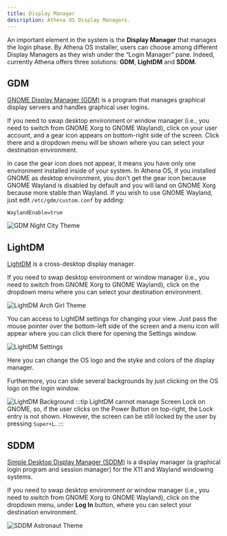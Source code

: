 ```yaml
---
title: Display Manager
description: Athena OS Display Managers.
---
```


An important element in the system is the **Display Manager** that manages the login phase. By Athena OS installer, users can choose among different Display Managers as they wish under the “Login Manager” pane. Indeed, currently Athena offers three solutions: **GDM**, **LightDM** and **SDDM**.

## GDM

[GNOME Display Manager (GDM)](https://wiki.archlinux.org/title/GDM) is a program that manages graphical display servers and handles graphical user logins.

If you need to swap desktop environment or window manager (i.e., you need to switch from GNOME Xorg to GNOME Wayland), click on your user account, and a gear icon appears on bottom-right side of the screen. Click there and a dropdown menu will be shown where you can select your destination environment.

In case the gear icon does not appear, it means you have only one environment installed inside of your system. In Athena OS, if you installed GNOME as desktop environment, you don't get the gear icon because GNOME Wayland is disabled by default and you will land on GNOME Xorg because more stable than Wayland. If you wish to use GNOME Wayland, just edit `/etc/gdm/custom.conf` by adding:
```
WaylandEnable=true
```

![GDM Night City Theme](@assets/images/gdm-nightcity.png)

## LightDM

[LightDM](https://wiki.archlinux.org/title/LightDM) is a cross-desktop display manager.

If you need to swap desktop environment or window manager (i.e., you need to switch from GNOME Xorg to GNOME Wayland), click on the dropdown menu where you can select your destination environment.

![LightDM Arch Girl Theme](@assets/images/lightdm-penguin.png)

You can access to LightDM settings for changing your view. Just pass the mouse pointer over the bottom-left side of the screen and a menu icon will appear where you can click there for opening the Settings window.

![LightDM Settings](@assets/images/lightdm-penguin-settings.png)

Here you can change the OS logo and the styke and colors of the display manager.

Furthermore, you can slide several backgrounds by just clicking on the OS logo on the login window.

![LightDM Background](@assets/images/lightdm-penguin-background.png)
:::tip
LightDM cannot manage Screen Lock on GNOME, so, if the user clicks on the Power Button on top-right, the Lock entry is not shown. However, the screen can be still locked by the user by pressing `Super+L`.
:::

## SDDM

[Simple Desktop Display Manager (SDDM)](https://wiki.archlinux.org/title/SDDM) is a display manager (a graphical login program and session manager) for the X11 and Wayland windowing systems.

If you need to swap desktop environment or window manager (i.e., you need to switch from GNOME Xorg to GNOME Wayland), click on the dropdown menu, under **Log In** button, where you can select your destination environment.

![SDDM Astronaut Theme](@assets/images/sddm-astronaut.png)

<ImageComponent />